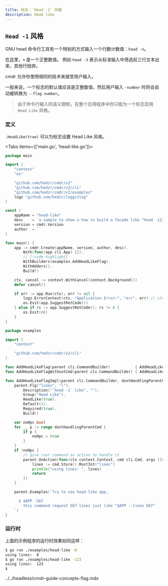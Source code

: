 ```yaml
---
title: 标志：`Head -1` 风格
description: Head like
---
```


## `Head -1` 风格

GNU head 命令行工具有一个特别的方式输入一个行数计数值：`head -n`。

在这里，`n` 是一个正整数值。
例如 `head -3` 表示从标准输入中筛选前三行文本出来，其他行抛弃。

cmdr 允许你使用相同的技术来接受用户输入。

一般来说，一个标志的默认值应该是正整数值，然后用户输入 `-number` 时将会自动被转换为 `--flag number`。

> 由于命令行输入的语义限制，在整个应用程序中你只能为一个标志启用 `Head Like` 风格。

### 定义

`.HeadLike(true)` 可以为标志设置 Head Like 风格。

<Tabs items={['main.go', 'head-like.go']}>

<Tab key="main.go">

```go title=main.go
package main

import (
	"context"
	"os"

	"github.com/hedzr/cmdr/v2"
	"github.com/hedzr/cmdr/v2/cli"
	"github.com/hedzr/cmdr/v2/examples"
	logz "github.com/hedzr/logg/slog"
)

const (
	appName = "head-like"
	desc    = `a sample to show u how to build a facade like "head -123".`
	version = cmdr.Version
	author  = ``
)

func main() {
	app := cmdr.Create(appName, version, author, desc).
		With(func(app cli.App) {}).
		// [!code highlight]
		WithBuilders(examples.AddHeadLikeFlag).
		WithAdders().
		Build()

	ctx, cancel := context.WithCancel(context.Background())
	defer cancel()

	if err := app.Run(ctx); err != nil {
		logz.ErrorContext(ctx, "Application Error:", "err", err) // stacktrace if in debug mode/build
		os.Exit(app.SuggestRetCode())
	} else if rc := app.SuggestRetCode(); rc != 0 {
		os.Exit(rc)
	}
}
```

</Tab>

<Tab key="head-like.go">

```go title=head-like.go
package examples

import (
	"context"

	"github.com/hedzr/cmdr/v2/cli"
)

func AddHeadLikeFlag(parent cli.CommandBuilder)           { AddHeadLikeFlagImpl(parent) }
func AddHeadLikeFlagWithoutCmd(parent cli.CommandBuilder) { AddHeadLikeFlagImpl(parent, true) }

func AddHeadLikeFlagImpl(parent cli.CommandBuilder, dontHandlingParentCmd ...bool) { //nolint:revive
	parent.Flg("lines", "l").
		Description("`head -1` like", "").
		Group("Head Like").
		HeadLike(true).
		Default(1).
		Required(true).
		Build()

	var noHpc bool
	for _, p := range dontHandlingParentCmd {
		if p {
			noHpc = true
		}
	}
	if !noHpc {
		// give root command an action to handle it
		parent.OnAction(func(ctx context.Context, cmd cli.Cmd, args []string) (err error) {
			lines := cmd.Store().MustInt("lines")
			println("using lines: ", lines)
			return
		})
	}

	parent.Examples(`Try to use head-like app,

	  $ $APP -567
	    this command request 567 lines just like "$APP --lines 567"
	`)
}
```

</Tab>
</Tabs>

### 运行时

上面的示例程序的运行时效果如同这样：

```bash
$ go run ./examples/head-like -8
using lines:  8
$ go run ./examples/head-like -123
using lines:  123
$
```

<include>../../headless/cmdr-guide-concepts-flag.mdx</include>
